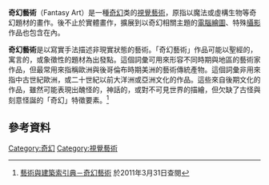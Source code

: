 {{Expand |time=2010-02-18T08:24:25+00:00 }}
{{奇幻系列}}
'''奇幻藝術'''（Fantasy Art）是一種[[奇幻|奇幻]]类的[[視覺藝術|視覺藝術]]，原指以魔法或虛構生物等奇幻題材的畫作。後不止於實體畫作，擴展到以奇幻相關主題的[[電腦繪圖|電腦繪圖]]、特殊[[攝影|攝影]]作品也包含在內。

'''奇幻藝術'''是以寫實手法描述非現實狀態的藝術。「奇幻藝術」作品可能以聖經的，寓言的，或象徵性的題材為出發點。這個詞彙可用來形容不同時期與地區的藝術家作品，但最常用來指稱歐洲與後哥倫布時期美洲的藝術傳統產物。這個詞彙非用來指中古世紀歐洲，或二十世紀以前大洋洲或亞洲文化的作品。這些來自後期文化的作品，雖然可能表現出醜怪的，神話的，或對不可見世界的描繪，但欠缺了古怪與刻意怪誕的「奇幻」特徵要素。<ref>[http://db1x.sinica.edu.tw/caat/caat_rptcaatc.php?_op=?SUBJECT_ID:300056485 藝術與建築索引典－奇幻藝術]{{dead link|date=2017年12月 |bot=InternetArchiveBot |fix-attempted=yes }} 於2011年3月31日查閱</ref>

{{Gallery
|title= 奇幻藝術
|width=180
|height=150
|lines=2
|align=center
|File:Mermaid.jpg|alt1=人魚|[[人魚|人魚]]
|File:fantasy-art-image02.jpg|alt2=Mermaid Syndrom by George Grie|Mermaid Syndrom by George Grie
}}

==參考資料==
{{reflist}}

{{藝術小作品}}
[[Category:奇幻|Category:奇幻]]
[[Category:視覺藝術|Category:視覺藝術]]